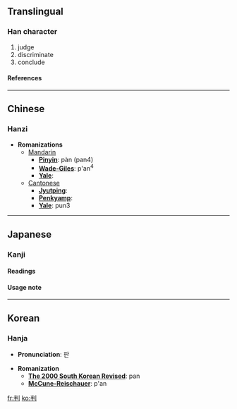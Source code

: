 ==Translingual==
===Han character===
{{Han char|rad=刀|as=05|sn=7|four=9250<sub>0</sub>|canj=火手中弓 (FQLN)}}
# judge
# discriminate
# conclude
====References====
{{Han ref|kx=0138.110|dkj=01923|dj=0311.120|hdz=10331.050|uh=5224|ud=21028|bh=A750|bd=42832}}
----

==Chinese==
===Hanzi===


* '''Romanizations'''
** [[Mandarin]]
*** '''[[Pinyin]]''': pàn (pan4)
*** '''[[Wade-Giles]]''': p'an<sup>4</sup>
*** '''[[Yale]]''': 
**[[Cantonese]]
***'''[[Jyutping]]''':
***'''[[Penkyamp]]''': 
***'''[[Yale]]''': pun3

----
==Japanese==
===Kanji===

{{ja-kanji|grade=5|rs=刀05}}
====Readings====
{{ja-readings|on=[[はん]] (han), [[ばん]] (ban)|kun=[[わける]] (wakeru)}}
====Usage note====

----

==Korean==
===Hanja===

* '''Pronunciation''': 판

* '''Romanization'''
** '''[[The 2000 South Korean Revised Romanization|The 2000 South Korean Revised]]''': pan
** '''[[McCune-Reischauer]]''': p'an





[[fr:判]]
[[ko:判]]